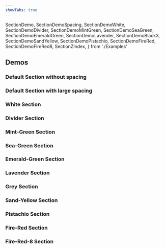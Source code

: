 ```yaml
---
showTabs: true
---
```


  SectionDemo,
  SectionDemoSpacing,
  SectionDemoWhite,
  SectionDemoDivider,
  SectionDemoMintGreen,
  SectionDemoSeaGreen,
  SectionDemoEmeraldGreen,
  SectionDemoLavender,
  SectionDemoBlack3,
  SectionDemoSandYellow,
  SectionDemoPistachio,
  SectionDemoFireRed,
  SectionDemoFireRed8,
  SectionZIndex,
} from './Examples'

## Demos

### Default Section without spacing

<SectionDemo />

### Default Section with large spacing

<SectionDemoSpacing />

### White Section

<SectionDemoWhite />

### Divider Section

<SectionDemoDivider />

### Mint-Green Section

<SectionDemoMintGreen />

### Sea-Green Section

<SectionDemoSeaGreen />

### Emerald-Green Section

<SectionDemoEmeraldGreen />

### Lavender Section

<SectionDemoLavender />

### Grey Section

<SectionDemoBlack3 />

### Sand-Yellow Section

<SectionDemoSandYellow />

### Pistachio Section

<SectionDemoPistachio />

### Fire-Red Section

<SectionDemoFireRed />

### Fire-Red-8 Section

<SectionDemoFireRed8 />

<SectionZIndex />
